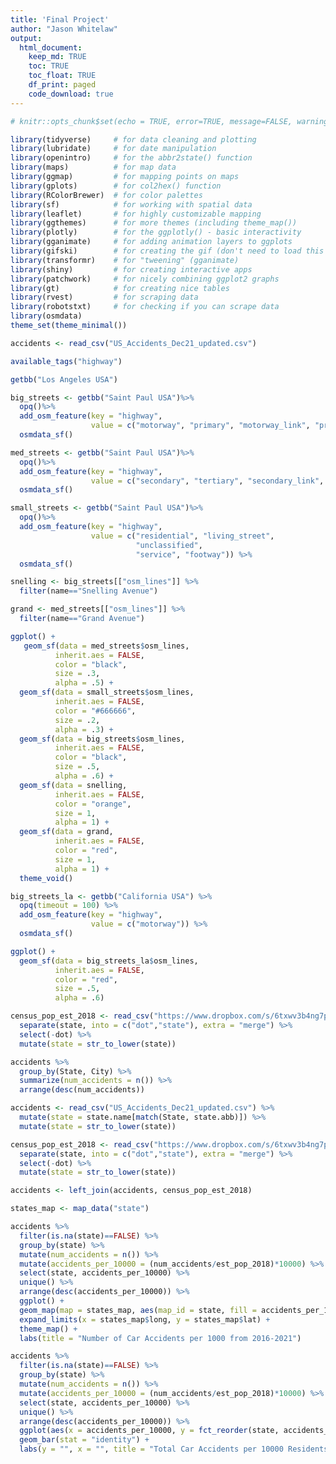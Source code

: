 ```yaml
---
title: 'Final Project'
author: "Jason Whitelaw"
output: 
  html_document:
    keep_md: TRUE
    toc: TRUE
    toc_float: TRUE
    df_print: paged
    code_download: true
---
```



```r
# knitr::opts_chunk$set(echo = TRUE, error=TRUE, message=FALSE, warning=FALSE)
```

```r
library(tidyverse)     # for data cleaning and plotting
library(lubridate)     # for date manipulation
library(openintro)     # for the abbr2state() function
library(maps)          # for map data
library(ggmap)         # for mapping points on maps
library(gplots)        # for col2hex() function
library(RColorBrewer)  # for color palettes
library(sf)            # for working with spatial data
library(leaflet)       # for highly customizable mapping
library(ggthemes)      # for more themes (including theme_map())
library(plotly)        # for the ggplotly() - basic interactivity
library(gganimate)     # for adding animation layers to ggplots
library(gifski)        # for creating the gif (don't need to load this library every time,but need it installed)
library(transformr)    # for "tweening" (gganimate)
library(shiny)         # for creating interactive apps
library(patchwork)     # for nicely combining ggplot2 graphs  
library(gt)            # for creating nice tables
library(rvest)         # for scraping data
library(robotstxt)     # for checking if you can scrape data
library(osmdata)
theme_set(theme_minimal())
```

```r
accidents <- read_csv("US_Accidents_Dec21_updated.csv")
```

```r
available_tags("highway")
```

```r
getbb("Los Angeles USA")
```


```r
big_streets <- getbb("Saint Paul USA")%>%
  opq()%>%
  add_osm_feature(key = "highway", 
                  value = c("motorway", "primary", "motorway_link", "primary_link")) %>%
  osmdata_sf()
```

```r
med_streets <- getbb("Saint Paul USA")%>%
  opq()%>%
  add_osm_feature(key = "highway", 
                  value = c("secondary", "tertiary", "secondary_link", "tertiary_link")) %>%
  osmdata_sf()

```

```r
small_streets <- getbb("Saint Paul USA")%>%
  opq()%>%
  add_osm_feature(key = "highway", 
                  value = c("residential", "living_street",
                            "unclassified",
                            "service", "footway")) %>%
  osmdata_sf()
```

```r
snelling <- big_streets[["osm_lines"]] %>% 
  filter(name=="Snelling Avenue")
```

```r
grand <- med_streets[["osm_lines"]] %>% 
  filter(name=="Grand Avenue")
```


```r
ggplot() +
   geom_sf(data = med_streets$osm_lines,
          inherit.aes = FALSE,
          color = "black",
          size = .3,
          alpha = .5) +
  geom_sf(data = small_streets$osm_lines,
          inherit.aes = FALSE,
          color = "#666666",
          size = .2,
          alpha = .3) +
  geom_sf(data = big_streets$osm_lines,
          inherit.aes = FALSE,
          color = "black",
          size = .5,
          alpha = .6) +
  geom_sf(data = snelling,
          inherit.aes = FALSE,
          color = "orange",
          size = 1,
          alpha = 1) +
  geom_sf(data = grand,
          inherit.aes = FALSE,
          color = "red",
          size = 1,
          alpha = 1) +
  theme_void()
```

```r
big_streets_la <- getbb("California USA") %>%
  opq(timeout = 100) %>%
  add_osm_feature(key = "highway", 
                  value = c("motorway")) %>%
  osmdata_sf()
```



```r
ggplot() +
  geom_sf(data = big_streets_la$osm_lines,
          inherit.aes = FALSE,
          color = "red",
          size = .5,
          alpha = .6)
```

```r
census_pop_est_2018 <- read_csv("https://www.dropbox.com/s/6txwv3b4ng7pepe/us_census_2018_state_pop_est.csv?dl=1") %>% 
  separate(state, into = c("dot","state"), extra = "merge") %>% 
  select(-dot) %>% 
  mutate(state = str_to_lower(state))
```


```r
accidents %>%
  group_by(State, City) %>%
  summarize(num_accidents = n()) %>%
  arrange(desc(num_accidents))
```

```r
accidents <- read_csv("US_Accidents_Dec21_updated.csv") %>%
  mutate(state = state.name[match(State, state.abb)]) %>%
  mutate(state = str_to_lower(state))

census_pop_est_2018 <- read_csv("https://www.dropbox.com/s/6txwv3b4ng7pepe/us_census_2018_state_pop_est.csv?dl=1") %>% 
  separate(state, into = c("dot","state"), extra = "merge") %>% 
  select(-dot) %>% 
  mutate(state = str_to_lower(state))
```

```r
accidents <- left_join(accidents, census_pop_est_2018)
```


```r
states_map <- map_data("state")
```

```r
accidents %>%
  filter(is.na(state)==FALSE) %>%
  group_by(state) %>%
  mutate(num_accidents = n()) %>%
  mutate(accidents_per_10000 = (num_accidents/est_pop_2018)*10000) %>%
  select(state, accidents_per_10000) %>%
  unique() %>%
  arrange(desc(accidents_per_10000)) %>%
  ggplot() +
  geom_map(map = states_map, aes(map_id = state, fill = accidents_per_10000)) +
  expand_limits(x = states_map$long, y = states_map$lat) + 
  theme_map() +
  labs(title = "Number of Car Accidents per 1000 from 2016-2021")
```

```r
accidents %>% 
  filter(is.na(state)==FALSE) %>%
  group_by(state) %>%
  mutate(num_accidents = n()) %>%
  mutate(accidents_per_10000 = (num_accidents/est_pop_2018)*10000) %>%
  select(state, accidents_per_10000) %>%
  unique() %>%
  arrange(desc(accidents_per_10000)) %>% 
  ggplot(aes(x = accidents_per_10000, y = fct_reorder(state, accidents_per_10000))) +
  geom_bar(stat = "identity") +
  labs(y = "", x = "", title = "Total Car Accidents per 10000 Residents, 2016-2021")
```


